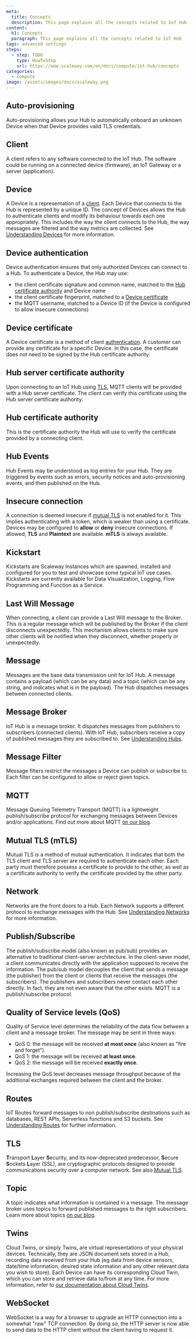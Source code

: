 ```yaml
---
meta:
  title: Concepts
  description: This page explains all the concepts related to IoT Hub
content:
  h1: Concepts
  paragraph: This page explains all the concepts related to IoT Hub
tags: advanced settings
steps:
  - step: TODO
    type: HowToStep
    url: https://www.scaleway.com/en/docs/compute/iot-hub/concepts
categories:
  - compute
image: /assets/images/docs/scaleway.png
---
```


<Concept opened>

## Auto-provisioning

Auto-provisioning allows your Hub to automatically onboard an unknown Device when that Device provides valid TLS credentials.

</Concept>

<Concept opened>

## Client

A client refers to any software connected to the IoT Hub. The software could be running on a connected device (firmware), an IoT Gateway or a server (application).

</Concept>

<Concept opened>

## Device

A Device is a representation of a [client](#client). Each Device that connects to the Hub is represented by a unique ID. The concept of Devices allows the Hub to authenticate clients and modify its behaviour towards each one appropriately. This includes the way the client connects to the Hub, the way messages are filtered and the way metrics are collected. See [Understanding Devices](/iot/iot-hub/reference-content/devices/) for more information.

</Concept>

<Concept>

## Device authentication

Device authentication ensures that only authorized Devices can connect to a Hub. To authenticate a Device, the Hub may use:

- the client certificate signature and common name, matched to the [Hub certificate authority](#hub-certificate-authority) and Device name
- the client certificate fingerprint, matched to a [Device certificate](#device-certificate)
- the MQTT username, matched to a Device ID (if the Device is configured to allow insecure connections)

</Concept>

<Concept>

## Device certificate

A Device certificate is a method of client [authentication](#device-authentication). A customer can provide any certificate for a specific Device. In this case, the certificate does not need to be signed by the Hub certificate authority.

</Concept>

<Concept>

## Hub server certificate authority

Upon connecting to an IoT Hub using [TLS](#TLS), MQTT clients will be provided with a Hub server certificate. The client can verify this certificate using the Hub server certificate authority.

</Concept>

<Concept>

## Hub certificate authority

This is the certificate authority the Hub will use to verify the certificate provided by a connecting client.

</Concept>

<Concept>

## Hub Events

Hub Events may be understood as log entries for your Hub. They are triggered by events such as errors, security notices and auto-provisioning events, and then published on the Hub.

</Concept>

<Concept>

## Insecure connection

A connection is deemed insecure if [mutual TLS](#mutual-tls-(mtls)) is not enabled for it. This implies authenticating with a token, which is weaker than using a certificate. Devices may be configured to **allow** or **deny** insecure connections. If allowed, **TLS** and **Plaintext** are available. **mTLS** is always available.

</Concept>

<Concept>

## Kickstart

Kickstarts are Scaleway Instances which are spawned, installed and configured for you to test and showcase some typical IoT use cases. Kickstarts are currently available for Data Visualization, Logging, Flow Programming and Function as a Service.

</Concept>

<Concept>

## Last Will Message

When connecting, a client can provide a Last Will message to the Broker. This is a regular message which will be published by the Broker if the client disconnects unexpectedly. This mechanism allows clients to make sure other clients will be notified when they disconnect, whether properly or unexpectedly.

</Concept>

<Concept>

## Message

Messages are the base data transmission unit for IoT Hub. A message contains a payload (which can be any data) and a topic (which can be any string, and indicates what is in the payload). The Hub dispatches messages between connected clients.

</Concept>

<Concept>

## Message Broker

IoT Hub is a message broker. It dispatches messages from publishers to subscribers (connected clients). With IoT Hub, subscribers receive a copy of published messages they are subscribed to. See [Understanding Hubs](/iot/iot-hub/reference-content/hubs/).

</Concept>

<Concept>

## Message Filter

Message filters restrict the messages a Device can publish or subscribe to. Each filter can be configured to allow or reject given topics.

</Concept>

<Concept>

## MQTT

Message Queuing Telemetry Transport (MQTT) is a lightweight publish/subscribe protocol for exchanging messages between Devices and/or applications. Find out more about MQTT [on our blog](https://blog.scaleway.com/introduction-to-mqtt-protocol/).

</Concept>

<Concept>

## Mutual TLS (mTLS)

Mutual TLS is a method of mutual authentication. It indicates that both the TLS client and TLS server are required to authenticate each other. Each party must therefore possess a certificate to provide to the other, as well as a certificate authority to verify the certificate provided by the other party.

</Concept>

<Concept>

## Network

Networks are the front doors to a Hub. Each Network supports a different protocol to exchange messages with the Hub. See [Understanding Networks](/iot/iot-hub/reference-content/networks/) for more information.

</Concept>

<Concept>

## Publish/Subscribe

The publish/subscribe model (also known as pub/sub) provides an alternative to traditional client-server architecture. In the client-sever model, a client communicates directly with the application supposed to receive the information. The pub/sub model decouples the client that sends a message (the publisher) from the client or clients that receive the messages (the subscribers). The publishers and subscribers never contact each other directly. In fact, they are not even aware that the other exists. MQTT is a publish/subscribe protocol.

</Concept>

<Concept>

## Quality of Service levels (QoS)

Quality of Service level determines the reliability of the data flow between a client and a message broker. The message may be sent in three ways:

- QoS 0: the message will be received **at most once** (also known as "fire and forget").
- QoS 1: the message will be received **at least once**.
- QoS 2: the message will be received **exactly once**.

Increasing the QoS level decreases message throughput because of the additional exchanges required between the client and the broker.

</Concept>

<Concept>

## Routes

IoT Routes forward messages to non publish/subscribe destinations such as databases, REST APIs, Serverless functions and S3 buckets. See [Understanding Routes](/iot/iot-hub/reference-content/routes/) for further information.

</Concept>

<Concept>

## TLS

**T**ransport **L**ayer **S**ecurity, and its now-deprecated predecessor, **S**ecure **S**ockets **L**ayer (SSL), are cryptographic protocols designed to provide communications security over a computer network. See also [Mutual TLS](#mutualtls-mtls).

</Concept>

<Concept>

## Topic

A topic indicates what information is contained in a message. The message broker uses topics to forward published messages to the right subscribers. Learn more about topics [on our blog](https://blog.scaleway.com/scaleway-iot-hub-introduction-to-mqtt-topics/).

</Concept>

<Concept>

## Twins

Cloud Twins, or simply Twins, are virtual representations of your physical devices. Technically, they are JSON document sets stored in a Hub, recording data received from your Hub (eg data from device sensors, date/time information, desired state information and any other relevant data you wish to store). Each Device can have its corresponding Cloud Twin, which you can store and retrieve data to/from at any time. For more information, refer to [our documentation about Cloud Twins](/iot/iot-hub/reference-content/twins/).


</Concept>

<Concept>

## WebSocket

WebSocket is a way for a browser to upgrade an HTTP connection into a somewhat "raw" TCP connection. By doing so, the HTTP server is now able to send data to the HTTP client without the client having to request it.

</Concept>
